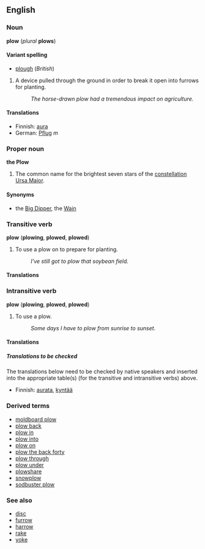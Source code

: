 <!--If you edit this page, please also edit "plough" so that these two pages remain in synch.-->
==English==
===Noun===
'''plow''' (''plural'' '''plows''')

====Variant spelling====
*[[plough]] (''British'')

# A device pulled through the ground in order to break it open into furrows for planting.
#:''The horse-drawn plow had a tremendous impact on agriculture.''

====Translations====
*Finnish: [[aura#Finnish|aura]]
*German: [[Pflug]] ''m''

===Proper noun===
'''the Plow'''

#The common name for the brightest seven stars of the [[constellation]] [[Ursa Major]].

====Synonyms====
*the [[Big Dipper]], the [[Wain]]

===Transitive verb===
'''plow''' ('''plowing''', '''plowed''', '''plowed''')

#To use a plow on to prepare for planting.
#:''I've still got to plow that soybean field.''

====Translations====

===Intransitive verb===
'''plow''' ('''plowing''', '''plowed''', '''plowed''')
#To use a plow.
#:''Some days I have to plow from sunrise to sunset.''

====Translations====

=====Translations to be checked=====
<!--Remove this section once all of the translations below have been moved into the tables above.-->

The translations below need to be checked by native speakers and inserted into the appropriate table(s) (for the transitive and intransitive verbs) above.

*Finnish: [[aurata]], [[kyntää]]

===Derived terms===
*[[moldboard plow]]
*[[plow back]]
*[[plow in]]
*[[plow into]]
*[[plow on]]
*[[plow the back forty]]
*[[plow through]]
*[[plow under]]
*[[plowshare]]
*[[snowplow]]
*[[sodbuster plow]]

===See also===
*[[disc]]
*[[furrow]]
*[[harrow]]
*[[rake]]
*[[yoke]]

<!--If you edit this page, please also edit "plough" so that these two pages remain in synch.-->